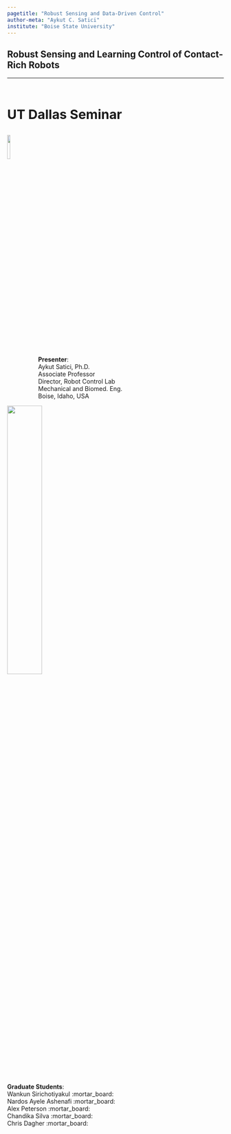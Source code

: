 ```yaml
---
pagetitle: "Robust Sensing and Data-Driven Control"
author-meta: "Aykut C. Satici"
institute: "Boise State University"
---
```


## Robust Sensing and Learning Control of Contact-Rich Robots {.center .smaller}
<!-- ###################################################################### -->

<hr>

::: {.r-stack style="font-size: 30px"}
<br>
<span style="font-weight: bold;">UT Dallas Seminar</span>
:::

::: {.center}
![](./contents/assets/UT_Dallas_2_Color_Emblem.svg){width="12%" fig-align="center"}
:::


<br/>

::: {layout="[50, 50, 50]"}
<span style="margin-left: 72px">__Presenter__:</span> <br>
<span style="margin-left: 72px">Aykut Satici, Ph.D.</span> <br>
<span style="margin-left: 72px">Associate Professor</span> <br>
<span style="margin-left: 72px">Director, Robot Control Lab</span> <br>
<span style="margin-left: 72px">Mechanical and Biomed. Eng.</span> <br>
<span style="margin-left: 72px">Boise, Idaho, USA</span>


![](./contents/assets/boisestate-stackedlogo-2color-rgb_v2.png){width="40%" fig-align="center"}

__Graduate Students__: <br/>
Wankun Sirichotiyakul :mortar_board: <br/>
Nardos Ayele Ashenafi :mortar_board: <br/>
Alex Peterson :mortar_board: <br/>
Chandika Silva :mortar_board: <br/>
Chris Dagher :mortar_board: <br/>
:::

<!--
## Peer-Reviewed Contributions

<br>

:::: {.columns}
::: {.column width="50%"}
### <span style="font-variant:small-caps;">NeuralPbc</span>

<ul>
<li class="fragment highlight-red" data-fragment-index="0">ISER 2020</li>
<li class="fragment highlight-red" data-fragment-index="0">CCTA 2021</li>
<li class="fragment highlight-blue" data-fragment-index="0">ACC 2022</li>
<li class="fragment highlight-blue" data-fragment-index="0">L-CSS 2022<sup>1</sup></li>
</ul>

:::
::: {.column width="50%"}
### <span style="font-variant:small-caps;">NeuralIdaPbc</span>

<ul>
<li class="fragment highlight-red" data-fragment-index="0">*IJC 2021*</li>
<li class="fragment highlight-blue" data-fragment-index="0">*TACON 2022*[^underreview]</li>
</ul>
:::
::::

[^underreview]: Under review

::: {.notes}
* ISER - International Symposium on Experimental Robotics
* CCTA - Conference on Control Technology and Applications
* ACC - American Control Conference
* LCSS - Control Systems Letters
* IJC - International Journal of Control
* TACON - Transactions on Automatic Control
:::
-->
